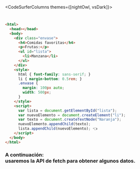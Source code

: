 
<CodeSurferColumns themes={[nightOwl, vsDark]}>

<Step>

<ListOne />

```html file="./html-plain.html"
```

</Step>

<Step>

<ListTwo />

```html file="./html-plain.html" 19:25
```

</Step>

<Step>

<ListThree />

```html 19:25
<html>
  <head></head>
  <body>
    <div class="envase">
      <h4>Comidas favoritas</h4>
      <p>Frutas:</p>
      <ul id="lista">
        <li>Manzana</li>
      </ul>
    </div>
    <style>
      html { font-family: sans-serif; }
      li { margin-bottom: 0.5rem; }
      .envase {
        margin: 100px auto;
        width: 500px;
      }
    </style>
    <script>
      var lista = document.getElementById("lista");
      var nuevoElemento = document.createElement("li");
      var texto = document.createTextNode("Naranja");
      nuevoElemento.appendChild(texto);
      lista.appendChild(nuevoElemento); 👈
    </script>
  </body>
</html>
```

</Step>

<Step>

<h3 className={css`margin: 1em`}>
  A continuación: <br /> usaremos la API de fetch para obtener algunos datos.
</h3>

```html file="./html-plain.html" 19:25
```

</Step>

</CodeSurferColumns>